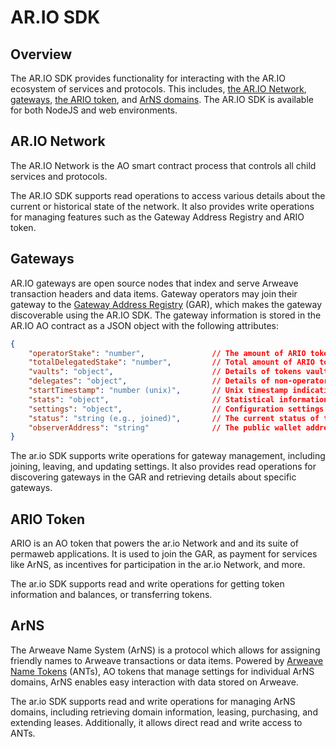 
<HeroPattern />

# AR.IO SDK 

## Overview

The AR.IO SDK provides functionality for interacting with the AR.IO ecosystem of services and protocols. This includes, [the AR.IO Network](/network-composition), [gateways](/gateways), [the ARIO token](/token),  and [ArNS domains](/arns). The AR.IO SDK is available for both NodeJS and web environments.

## AR.IO Network

The AR.IO Network is the AO smart contract process that controls all child services and protocols. 

The AR.IO SDK supports read operations to access various details about the current or historical state of the network. It also provides write operations for managing features such as the Gateway Address Registry and ARIO token.

## Gateways

AR.IO gateways are open source nodes that index and serve Arweave transaction headers and data items. Gateway operators may join their gateway to the [Gateway Address Registry](/gateways/gateway-network) (GAR), which makes the gateway discoverable using the AR.IO SDK. The gateway information is stored in the AR.IO AO contract as a JSON object with the following attributes:

```json
{
    "operatorStake": "number",               // The amount of ARIO tokens staked by the operator, 50,000 minimum
    "totalDelegatedStake": "number",         // Total amount of ARIO tokens staked to the gateway by wallets other than the operator
    "vaults": "object",                      // Details of tokens vaults (locked tokens) associated with the gateway (object)
    "delegates": "object",                   // Details of non-operator wallets who staked ARIO tokens on the gateway (object)
    "startTimestamp": "number (unix)",       // Unix timestamp indicating start time
    "stats": "object",                       // Statistical information related to gateway performance (object)
    "settings": "object",                    // Configuration settings (object)
    "status": "string (e.g., joined)",       // The current status of the operator
    "observerAddress": "string"              // The public wallet address of the observer for the gateway
}
```

The ar.io SDK supports write operations for gateway management, including joining, leaving, and updating settings. It also provides read operations for discovering gateways in the GAR and retrieving details about specific gateways.

## ARIO Token

ARIO is an AO token that powers the ar.io Network and and its suite of permaweb applications. It is used to join the GAR, as payment for services like ArNS, as incentives for participation in the ar.io Network, and more.

The ar.io SDK supports read and write operations for getting token information and balances, or transferring tokens.

## ArNS

The Arweave Name System (ArNS) is a protocol which allows for assigning friendly names to Arweave transactions or data items. Powered by [Arweave Name Tokens](/arns) (ANTs), AO tokens that manage settings for individual ArNS domains, ArNS enables easy interaction with data stored on Arweave.

The ar.io SDK supports read and write operations for managing ArNS domains, including retrieving domain information, leasing, purchasing, and extending leases. Additionally, it allows direct read and write access to ANTs.